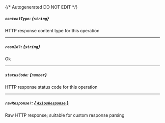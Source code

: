 {/* Autogenerated DO NOT EDIT  */}
##### `contentType`: *{`string`}*
HTTP response content type for this operation

---
##### `roomId?`: *{`string`}*
Ok

---
##### `statusCode`: *{`number`}*
HTTP response status code for this operation

---
##### `rawResponse?`: [*{ `AxiosResponse` }*](https://axios-http.com/docs/res_schema)
Raw HTTP response; suitable for custom response parsing

